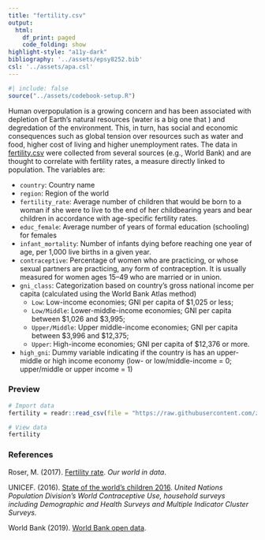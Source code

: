 ```yaml
---
title: "fertility.csv"
output: 
  html:
    df_print: paged
    code_folding: show
highlight-style: "a11y-dark"
bibliography: '../assets/epsy8252.bib'
csl: '../assets/apa.csl'
---
```



```r
#| include: false
source("../assets/codebook-setup.R")
```


Human overpopulation is a growing concern and has been associated with depletion of Earth's natural resources (water is a big one that ) and degredation of the environment. This, in turn, has social and economic consequences such as global tension over resources such as water and food, higher cost of living and higher unemployment rates. The data in [fertility.csv](https://raw.githubusercontent.com/zief0002/fluffy-ants/main/data/fertility.csv) were collected from several sources (e.g., World Bank) and are thought to correlate with fertility rates, a measure directly linked to population. The variables are:

- `country`: Country name
- `region`: Region of the world
- `fertility_rate`: Average number of children that would be born to a woman if she were to live to the end of her childbearing years and bear children in accordance with age-specific fertility rates.
- `educ_female`: Average number of years of formal education (schooling) for females
- `infant_mortality`: Number of infants dying before reaching one year of age, per 1,000 live births in a given year.
- `contraceptive`: Percentage of women who are practicing, or whose sexual partners are practicing, any form of contraception. It is usually measured for women ages 15&ndash;49 who are married or in union.
- `gni_class`: Categorization based on country's gross national income per capita (calculated using the World Bank Atlas method)
  + `Low`: Low-income economies; GNI per capita of \$1,025 or less; 
  + `Low/Middle`: Lower-middle-income economies; GNI per capita between \$1,026 and \$3,995; 
  + `Upper/Middle`: Upper middle-income economies; GNI per capita between \$3,996 and \$12,375; 
  + `Upper`: High-income economies; GNI per capita of \$12,376 or more.
- `high_gni`: Dummy variable indicating if the country is has an upper-middle or high income economy (low- or low/middle-income = 0; upper/middle or upper income = 1)




### Preview

```r
# Import data
fertility = readr::read_csv(file = "https://raw.githubusercontent.com/zief0002/fluffy-ants/main/data/fertility.csv")

# View data
fertility
```


### References


Roser, M. (2017). [Fertility rate](https://ourworldindata.org/fertility-rate#empowerment-of-women). *Our world in data*.

UNICEF. (2016). [State of the world's children 2016](https://www.unicef.org/publications/files/UNICEF_SOWC_2016.pdf). *United Nations Population Division's World Contraceptive Use, household surveys including Demographic and Health Surveys and Multiple Indicator Cluster Surveys.*

World Bank (2019). [World Bank open data](https://data.worldbank.org/). 

